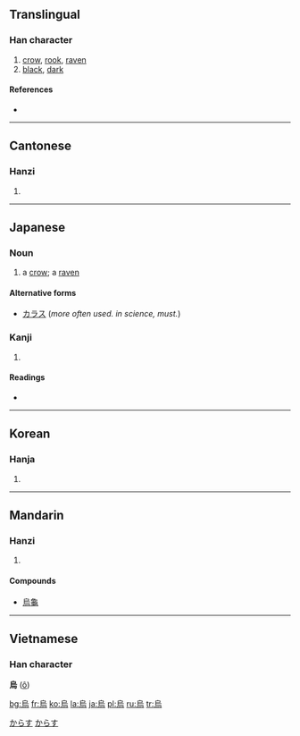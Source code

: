 {{see|乌}}
==Translingual==

===Han character===
{{Han char|rn=86|rad=火|as=06|sn=10|four=2732<sub>7</sub>|canj=竹口卜火 (HRYF)}}

# [[crow]], [[rook]], [[raven]]
# [[black]], [[dark]]

====References====
* {{Han ref|kx=0670.010|dkj=18998|dj=1079.020|hdz=32202.030|uh=70CF|ud=28879|bh=AF51|bd=44881}}

----

==Cantonese==

===Hanzi===
{{yue-hanzi|jyut=|y=wu1}}

# {{defn|Cantonese}}

----

==Japanese==

===Noun===
{{ja-noun|k|hira=からす|rom=karasu}}

# a [[crow]]; a [[raven]]

====Alternative forms====
* [[カラス]] (''more often used. in science, must.'')

===Kanji===
{{ja-kanji|grade=|rs=火06}}

# {{defn|Japanese}}

====Readings====
* {{ja-readings|on=[[う]] (''u''), [[お]] (''o'')  <  [[を]] (''wo''), [[え]] (''e'')|kun=[[からす]] (''karasu''), [[いずくんそ]] (''izukunso'')}}

[[Category:1000 Japanese basic words|からす]]
[[Category:ja:Birds|からす]]

----

==Korean==

===Hanja===
{{ko-hanja|hangeul=오|eumhun=|rv=o|mr=o|y=o}}

# {{defn|Korean}}

----

==Mandarin==

===Hanzi===
{{cmn-hanzi|sim=乌|pin=[[wū]] ([[wu1]])|wg=wu<sup>1</sup>}}

# {{defn|Mandarin}}

====Compounds====
* [[烏龜]]

----

==Vietnamese==

===Han character===
'''烏''' ([[ô]])

[[bg:烏]]
[[fr:烏]]
[[ko:烏]]
[[la:烏]]
[[ja:烏]]
[[pl:烏]]
[[ru:烏]]
[[tr:烏]]